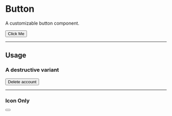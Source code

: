
# Button

A customizable button component.

<ComponentWrapper>
<Button>Click Me</Button>
</ComponentWrapper>

--- 
## Usage

### A destructive variant
<ComponentWrapper>
<Button variant="destructive">Delete account</Button>
</ComponentWrapper>

--- 

### Icon Only
<ComponentWrapper>
<Button variant="ghost" size="icon"><Moon /></Button>
</ComponentWrapper>